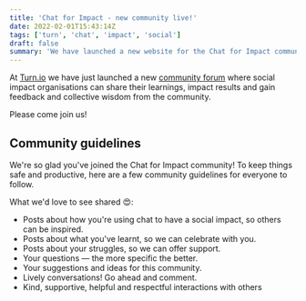 ```yaml
---
title: 'Chat for Impact - new community live!'
date: 2022-02-01T15:43:14Z
tags: ['turn', 'chat', 'impact', 'social']
draft: false
summary: 'We have launched a new website for the Chat for Impact community.'
---
```


At [Turn.io](https://turn.io) we have just launched a new [community forum](https://chatforimpact.io/) where social impact organisations can share their learnings, impact results and gain feedback and collective wisdom from the community.

Please come join us!

## Community guidelines

We're so glad you've joined the Chat for Impact community! To keep things safe and productive, here are a few community guidelines for everyone to follow.

What we'd love to see shared 😍:
- Posts about how you're using chat to have a social impact, so others can be inspired.
- Posts about what you've learnt, so we can celebrate with you.
- Posts about your struggles, so we can offer support.
- Your questions — the more specific the better.
- Your suggestions and ideas for this community.
- Lively conversations! Go ahead and comment.
- Kind, supportive, helpful and respectful interactions with others

